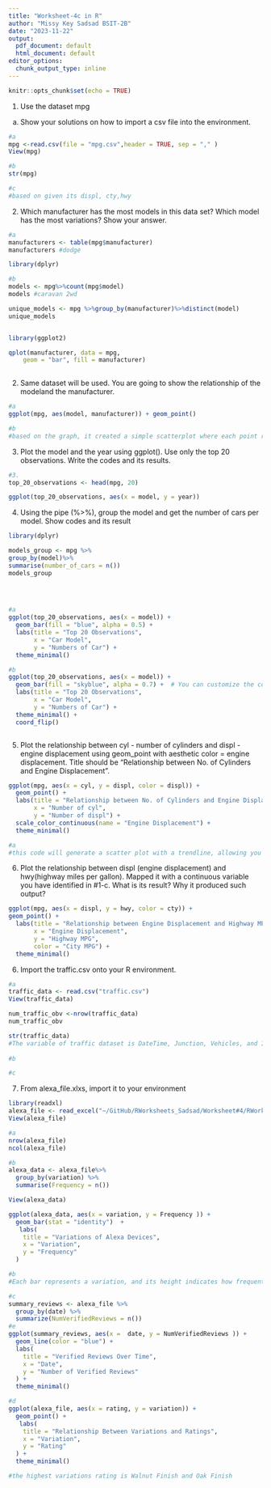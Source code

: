 ```yaml
---
title: "Worksheet-4c in R"
author: "Missy Key Sadsad BSIT-2B"
date: "2023-11-22"
output:
  pdf_document: default
  html_document: default
editor_options:
  chunk_output_type: inline
---
```


```r
knitr::opts_chunk$set(echo = TRUE)
```


1. Use the dataset mpg
a. Show your solutions on how to import a csv file into the environment.

```r

#a
mpg <-read.csv(file = "mpg.csv",header = TRUE, sep = "," )
View(mpg)

#b
str(mpg)

#c
#based on given its displ, cty,hwy 
```



2. Which manufacturer has the most models in this data set? Which model has the most variations?
Show your answer.


```r

#a
manufacturers <- table(mpg$manufacturer)
manufacturers #dodge

library(dplyr)

#b
models <- mpg%>%count(mpg$model)
models #caravan 2wd

unique_models <- mpg %>%group_by(manufacturer)%>%distinct(model)
unique_models


library(ggplot2)

qplot(manufacturer, data = mpg,
    geom = "bar", fill = manufacturer)
 

```


2. Same dataset will be used. You are going to show the relationship of the modeland the manufacturer.


```r
#a
ggplot(mpg, aes(model, manufacturer)) + geom_point()

#b 
#based on the graph, it created a simple scatterplot where each point represent the manufacturer and its model.

```

3. Plot the model and the year using ggplot(). Use only the top 20 observations. Write the codes and
its results.

```r
#3.
top_20_observations <- head(mpg, 20)

ggplot(top_20_observations, aes(x = model, y = year)) 
```

4. Using the pipe (%>%), group the model and get the number of cars per model. Show codes and its result
```r




library(dplyr)

models_group <- mpg %>%
group_by(model)%>% 
summarise(number_of_cars = n())
models_group

 

 
#a
ggplot(top_20_observations, aes(x = model)) +
  geom_bar(fill = "blue", alpha = 0.5) +  
  labs(title = "Top 20 Observations",
       x = "Car Model",
       y = "Numbers of Car") +
  theme_minimal()

#b
ggplot(top_20_observations, aes(x = model)) +
  geom_bar(fill = "skyblue", alpha = 0.7) +  # You can customize the color and transparency
  labs(title = "Top 20 Observations",
       x = "Car Model",
       y = "Numbers of Car") +
  theme_minimal() +
  coord_flip()



```


5. Plot the relationship between cyl - number of cylinders and displ - engine displacement using
geom_point with aesthetic color = engine displacement. Title should be “Relationship between
No. of Cylinders and Engine Displacement”.
 
```r
ggplot(mpg, aes(x = cyl, y = displ, color = displ)) +
  geom_point() +
  labs(title = "Relationship between No. of Cylinders and Engine Displacement",
       x = "Number of cyl",
       y = "Number of displ") +
  scale_color_continuous(name = "Engine Displacement") +
  theme_minimal()

#a
#this code will generate a scatter plot with a trendline, allowing you to observe any patterns in the relationship between the number of cylinders and engine displacement. Adjustments can be made based on your specific needs and preferences.


```

6. Plot the relationship between displ (engine displacement) and hwy(highway miles per gallon). Mapped
it with a continuous variable you have identified in #1-c. What is its result? Why it produced such
output?


```r
ggplot(mpg, aes(x = displ, y = hwy, color = cty)) +
geom_point() +
  labs(title = "Relationship between Engine Displacement and Highway MPG",
       x = "Engine Displacement",
       y = "Highway MPG",
       color = "City MPG") +
  theme_minimal()
```

6. Import the traffic.csv onto your R environment.


```r
#a
traffic_data <- read.csv("traffic.csv")
View(traffic_data)

num_traffic_obv <-nrow(traffic_data) 
num_traffic_obv

str(traffic_data)
#The variable of traffic dataset is DateTime, Junction, Vehicles, and ID.
 
#b

#c
```

7. From alexa_file.xlxs, import it to your environment
```r
library(readxl)
alexa_file <- read_excel("~/GitHub/RWorksheets_Sadsad/Worksheet#4/RWorksheet#4b/alexa_file.xlsx")
View(alexa_file)

#a
nrow(alexa_file)
ncol(alexa_file)

#b
alexa_data <- alexa_file%>%
  group_by(variation) %>%
  summarise(Frequency = n())

View(alexa_data)

ggplot(alexa_data, aes(x = variation, y = Frequency )) +
  geom_bar(stat = "identity")  +
   labs(
    title = "Variations of Alexa Devices",
    x = "Variation",
    y = "Frequency"
  )

#b
#Each bar represents a variation, and its height indicates how frequently it appears in the data. This visual quickly highlights the more and less common variations.

#c
summary_reviews <- alexa_file %>%
  group_by(date) %>%
  summarize(NumVerifiedReviews = n())
#e
ggplot(summary_reviews, aes(x =  date, y = NumVerifiedReviews )) +
  geom_line(color = "blue") +
  labs(
    title = "Verified Reviews Over Time",
    x = "Date",
    y = "Number of Verified Reviews"
  ) +
  theme_minimal()

#d
ggplot(alexa_file, aes(x = rating, y = variation)) +
  geom_point() +
   labs(
    title = "Relationship Between Variations and Ratings",
    x = "Variation",
    y = "Rating"
  ) +
  theme_minimal() 

#the highest variations rating is Walnut Finish and Oak Finish

 
```